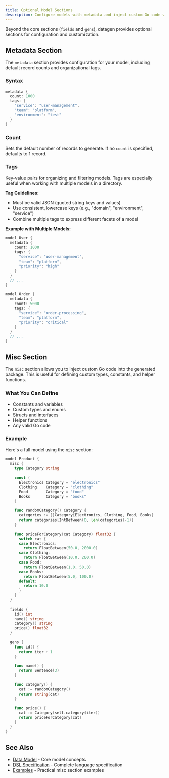 ```yaml
---
title: Optional Model Sections
description: Configure models with metadata and inject custom Go code with misc
---
```


Beyond the core sections (`fields` and `gens`), datagen provides optional sections for configuration and customization.

## Metadata Section

The `metadata` section provides configuration for your model, including default record counts and organizational tags.

### Syntax

```go title="User.dg"
metadata {
  count: 1000
  tags: {
    "service": "user-management",
    "team": "platform",
    "environment": "test"
  }
}
```

### Count

Sets the default number of records to generate. If no `count` is specified, defaults to 1 record.

### Tags

Key-value pairs for organizing and filtering models. Tags are especially useful when working with multiple models in a directory.

**Tag Guidelines:**
- Must be valid JSON (quoted string keys and values)
- Use consistent, lowercase keys (e.g., "domain", "environment", "service")
- Combine multiple tags to express different facets of a model

**Example with Multiple Models:**

```go title="User.dg"
model User {
  metadata {
    count: 1000
    tags: {
      "service": "user-management",
      "team": "platform",
      "priority": "high"
    }
  }
  // ...
}
```

```go title="Order.dg"
model Order {
  metadata {
    count: 5000
    tags: {
      "service": "order-processing",
      "team": "platform",
      "priority": "critical"
    }
  }
  // ...
}
```

## Misc Section

The `misc` section allows you to inject custom Go code into the generated package. This is useful for defining custom types, constants, and helper functions.

### What You Can Define

- Constants and variables
- Custom types and enums
- Structs and interfaces
- Helper functions
- Any valid Go code

### Example

Here's a full model using the `misc` section:

```go title="Product.dg"
model Product {
  misc {
    type Category string
    
    const (
      Electronics Category = "electronics"
      Clothing    Category = "clothing"
      Food        Category = "food"
      Books       Category = "books"
    )
    
    func randomCategory() Category {
      categories := []Category{Electronics, Clothing, Food, Books}
      return categories[IntBetween(0, len(categories)-1)]
    }
    
    func priceForCategory(cat Category) float32 {
      switch cat {
      case Electronics:
        return FloatBetween(50.0, 2000.0)
      case Clothing:
        return FloatBetween(10.0, 200.0)
      case Food:
        return FloatBetween(1.0, 50.0)
      case Books:
        return FloatBetween(5.0, 100.0)
      default:
        return 10.0
      }
    }
  }
  
  fields {
    id() int
    name() string
    category() string
    price() float32
  }
  
  gens {
    func id() {
      return iter + 1
    }
    
    func name() {
      return Sentence(3)
    }
    
    func category() {
      cat := randomCategory()
      return string(cat)
    }
    
    func price() {
      cat := Category(self.category(iter))
      return priceForCategory(cat)
    }
  }
}
```

## See Also

- [Data Model](/datagen/concepts/data-model) - Core model concepts
- [DSL Specification](/datagen/language/dsl-specification) - Complete language specification
- [Examples](/datagen/examples/3_misc/misc) - Practical misc section examples

